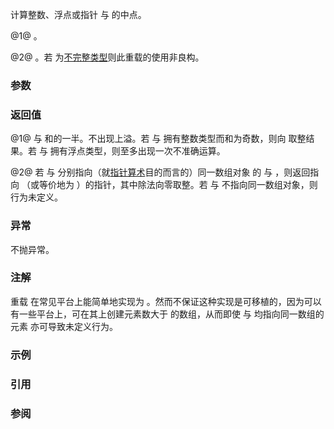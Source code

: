{{cpp/title|midpoint}}
{{cpp/numeric/navbar}}
{{dcl begin}}
{{dcl header|numeric}}
{{dcl|since=c++20|num=1|1=
template&lt; class T &gt;
constexpr T midpoint( T a, T b ) noexcept;
}}
{{dcl|since=c++20|num=2|1=
template&lt; class T &gt;
constexpr T* midpoint( T* a, T* b );
}}
{{dcl end}}

计算整数、浮点或指针 {{c|a}} 与 {{c|b}} 的中点。

@1@ {{cpp/enable_if| {{tt|T}} 为 {{c|bool}} 以外的算术类型}}。

@2@ {{cpp/enable_if| {{tt|T}} 为对象类型}}。若 {{tt|T}} 为[[cpp/language/type#不完整类型|不完整类型]]则此重载的使用非良构。

=== 参数 ===
{{par begin}}
{{par|a, b|整数、浮点或指针值}}
{{par end}}

===返回值===
@1@ {{c|a}} 与 {{c|b}} 和的一半。不出现上溢。若 {{c|a}} 与 {{c|b}} 拥有整数类型而和为奇数，则向 {{c|a}} 取整结果。若 {{c|a}} 与 {{c|b}} 拥有浮点类型，则至多出现一次不准确运算。

@2@ 若 {{c|a}} 与 {{c|b}} 分别指向（就[[cpp/language/operator arithmetic#加法性运算符|指针算术]]目的而言的）同一数组对象 {{tt|x}} 的 {{c|x[i]}} 与 {{c|x[j]}}，则返回指向 {{c|x[i + (j - i) / 2]}}（或等价地为 {{c|x[std::midpoint(i, j)]}}）的指针，其中除法向零取整。若 {{c|a}} 与 {{c|b}} 不指向同一数组对象，则行为未定义。

=== 异常 ===
不抛异常。

=== 注解 ===
重载 {{v|2}} 在常见平台上能简单地实现为 {{c|return a + (b - a) / 2;}}。然而不保证这种实现是可移植的，因为可以有一些平台上，可在其上创建元素数大于 {{lc|PTRDIFF_MAX}} 的数组，从而即使 {{c|b}} 与 {{c|a}} 均指向同一数组的元素 {{c|b - a}} 亦可导致未定义行为。
{{feature_test_macro|__cpp_lib_interpolate|value=201902L|std=C++20|{{lc|std::lerp}}, {{tt|std::midpoint}}}}

=== 示例 ===
{{example
|code=
#include &lt;cstdint&gt;
#include &lt;iostream&gt;
#include &lt;limits&gt;
#include &lt;numeric&gt;
 
int main()
{
    std::uint32_t a = std::numeric_limits&lt;std::uint32_t&gt;::max();
    std::uint32_t b = std::numeric_limits&lt;std::uint32_t&gt;::max() - 2;
 
    std::cout &lt;&lt; "a: " &lt;&lt; a &lt;&lt; '\n'
              &lt;&lt; "b: " &lt;&lt; b &lt;&lt; '\n'
              &lt;&lt; "不正确（上溢出并回绕）: " &lt;&lt; (a + b) / 2 &lt;&lt; '\n'
              &lt;&lt; "正确: " &lt;&lt; std::midpoint(a, b) &lt;&lt; "\n\n";

    auto on_pointers = [](int i, int j)
    {
        char const* text = "0123456789";
        char const* p = text + i;
        char const* q = text + j;
        std::cout &lt;&lt; "std::midpoint('" &lt;&lt; *p &lt;&lt; "', '" &lt;&lt; *q &lt;&lt; "'): '"
                  &lt;&lt; *std::midpoint(p, q) &lt;&lt; "'\n";
    };

    on_pointers(2, 4);
    on_pointers(2, 5);
    on_pointers(5, 2);
    on_pointers(2, 6);
}
|output=
a: 4294967295
b: 4294967293
不正确（上溢出并回绕）: 2147483646
正确: 4294967294

std::midpoint('2', '4'): '3'
std::midpoint('2', '5'): '3'
std::midpoint('5', '2'): '4'
std::midpoint('2', '6'): '4'
}}

===引用===
{{ref std c++23}}
{{ref std|section=27.10.16|title=Midpoint|id=numeric.ops.midpoint}}
{{ref std end}}
{{ref std c++20}}
{{ref std|section=25.10.15|title=Midpoint|id=numeric.ops.midpoint}}
{{ref std end}}

===参阅===
{{dsc begin}}
{{dsc inc|cpp/numeric/dsc lerp}}
{{dsc end}}

{{langlinks|en|es|ja}}